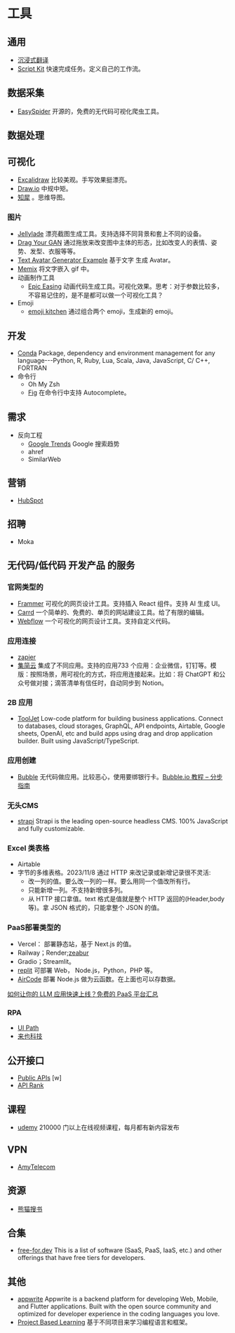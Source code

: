 # 工具
## 通用
* [沉浸式翻译](https://chrome.google.com/webstore/detail/immersive-translate/bpoadfkcbjbfhfodiogcnhhhpibjhbnh/related?hl=zh-CN)
* [Script Kit](https://www.scriptkit.com/) 快速完成任务。定义自己的工作流。

## 数据采集
* [EasySpider](https://www.easyspider.cn/) 开源的，免费的无代码可视化爬虫工具。

## 数据处理
## 可视化
* [Excalidraw](https://excalidraw.com/) 比较美观。手写效果挺漂亮。
* [Draw.io](https://app.diagrams.net/) 中规中矩。
* [知犀](https://www.zhixi.com/) 。思维导图。


### 图片
* [Jellylade](https://app.jellylade.com/) 漂亮截图生成工具。支持选择不同背景和套上不同的设备。
* [Drag Your GAN](https://github.com/XingangPan/DragGAN)  通过拖放来改变图中主体的形态，比如改变人的表情、姿势、发型、衣服等等。
* [Text Avatar Generator Example](https://www.cssscript.com/demo/text-avatar-svg/) 基于文字 生成 Avatar。
* [Memix](https://www.memix.com/) 将文字嵌入 gif 中。
* 动画制作工具
  * [Epic Easing](https://epiceasing.com/) 动画代码生成工具。可视化效果。思考：对于参数比较多，不容易记住的，是不是都可以做一个可视化工具？
* Emoji
  * [emoji kitchen](https://emoji.supply/kitchen) 通过组合两个 emoji，生成新的 emoji。
## 开发
* [Conda](https://docs.conda.io/projects/conda/en/stable/index.html) Package, dependency and environment management for any language---Python, R, Ruby, Lua, Scala, Java, JavaScript, C/ C++, FORTRAN
* 命令行
  * Oh My Zsh
  * [Fig](https://github.com/withfig/autocomplete) 在命令行中支持 Autocomplete。

## 需求
* 反向工程
  * [Google Trends](https://trends.google.com/trends/) Google 搜索趋势
  * ahref
  * SimilarWeb

## 营销
* [HubSpot](https://www.hubspot.com/)

## 招聘
* Moka

## 无代码/低代码 开发产品 的服务
### 官网类型的
* [Frammer](https://www.framer.com/) 可视化的网页设计工具。支持插入 React 组件。支持 AI 生成 UI。
* [Carrd](https://carrd.co/) 一个简单的、免费的、单页的网站建设工具。给了有限的编辑。
* [Webflow](https://webflow.com/) 一个可视化的网页设计工具。支持自定义代码。

### 应用连接
* [zapier](https://zapier.com/) 
* [集简云](https://www.jijyun.cn/) 集成了不同应用。支持的应用733 个应用：企业微信，钉钉等。模版：按照场景，用可视化的方式，将应用连接起来。比如：将 ChatGPT 和公众号做对接；滴答清单有信任时，自动同步到 Notion。

### 2B 应用
* [ToolJet](https://github.com/ToolJet/ToolJet) Low-code platform for building business applications. Connect to databases, cloud storages, GraphQL, API endpoints, Airtable, Google sheets, OpenAI, etc and build apps using drag and drop application builder. Built using JavaScript/TypeScript.

### 应用创建
* [Bubble](https://bubble.io/) 无代码做应用。比较恶心，使用要绑银行卡。[Bubble.io 教程 – 分步指南](https://hashdork.com/zh-CN/%E6%B0%94%E6%B3%A1-io-%E6%95%99%E7%A8%8B/)

### 无头CMS
* [strapi](https://strapi.io/) Strapi is the leading open-source headless CMS. 100% JavaScript and fully customizable.

### Excel 类表格
* Airtable
* 字节的多维表格。2023/11/8 通过 HTTP 来改记录或新增记录很不灵活:
  * 改一列的值。要么改一列的一样。要么用同一个值改所有行。
  * 只能新增一列。不支持新增很多列。
  * 从 HTTP 接口拿值。text 格式是值就是整个 HTTP 返回的(Header,body 等)。拿 JSON 格式的，只能拿整个 JSON 的值。

### PaaS部署类型的
* Vercel： 部署静态站，基于 Next.js 的值。
* Railway；Render;[zeabur](https://zeabur.com/zh-CN)
* Gradio；Streamlit。
* [replit](https://replit.com) 可部署 Web， Node.js，Python，PHP 等。
* [AirCode](https://aircode.io/) 部署 Node.js 做为云函数。在上面也可以存数据。

[如何让你的 LLM 应用快速上线？免费的 PaaS 平台汇总](https://mp.weixin.qq.com/s/kloTLjf7nNuRmFVItoplOA)

### RPA
* [UI Path](https://www.uipath.com/)
* [来也科技](https://laiye.com/wes)

## 公开接口
* [Public APIs](https://github.com/public-apis/public-apis) [w]
* [API Rank](https://apirank.dev/CAT-API/)

## 课程
* [udemy](https://www.udemy.com/) 210000 门以上在线视频课程，每月都有新内容发布

## VPN
* [AmyTelecom](https://www.amysecure.com/)

## 资源
* [熊猫搜书](https://xmsoushu.com/)

## 合集
* [free-for.dev](https://free-for.dev/#/?id=free-fordev) This is a list of software (SaaS, PaaS, IaaS, etc.) and other offerings that have free tiers for developers.

## 其他
* [appwrite](https://github.com/appwrite/appwrite) Appwrite is a backend platform for developing Web, Mobile, and Flutter applications. Built with the open source community and optimized for developer experience in the coding languages you love.
* [Project Based Learning](https://github.com/practical-tutorials/project-based-learning) 基于不同项目来学习编程语言和框架。